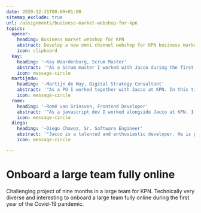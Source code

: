 ```yaml
---
date: 2020-12-31T00:00+01:00
sitemap_exclude: true
url: /assignments/business-market-webshop-for-kpn
topics:
  opener:
    heading: Business market webshop for KPN
    abstract: Develop a new omni channel webshop for KPN business market.
    icon: clipboard
  kay:
    heading: '―Kay Waardenburg, Scrum Master'
    abstract: '"As a Scrum master I worked with Jacco during the first and second wave of Covid at KPN. He was of essential value to the project as a developer. Moreover, in the remote working situation he showed his skill in self-organising and independent thinking on Agile approaches in addition to the technical solutions he provided in this greenfield project!"'
    icon: message-circle
  martijndw:
    heading: '―Martijn de Way, Digital Strategy Consultant'
    abstract: '"As a PO I worked together with Jacco at KPN. In this time Jacco showed he was capable of raising the level of development. He introduced atomic design and delivered excellent quality. He is keen to challenge the status-quo and is always looking for ways to improve, both in process as technology. Jacco is equipped with years of experience and has ideas on how to handle every challenge we faced him with. He is very knowledgeable and knows the newest developments in the IT landscape. He is a great addition to a team and always ready to help and bring in new ideas."'
    icon: message-circle
  rome:
    heading: '―Romé van Grinsven, Frontend Developer'
    abstract: '"As a javascript dev I worked alongside Jacco at KPN. I particularly liked how Jacco keeps overview. He is able to break up complex tasks into simple tasks and communicates this clearly. Our sparring sessions kept both our coding skills up to date. Overall, I enjoyed working together!"'
    icon: message-circle
  diego:
    heading: '―Diego Chavez, Sr. Software Engineer'
    abstract: '"Jacco is a talented and enthusiastic developer. He is proactive and definitely a great leader, that takes ownership of the projects. He has a strong knowledge of software architecture and infrastructure, that been said he is a great contributor to any type of project to reach mature levels and grow.<br /><br />He shared with the team a lot of knowledge on creating standardized processes, using Vue and Nuxt, Storybook also created a space for clarity on the process of bringing designs to real applications.<br /><br />Jacco is a passionate software developer you can just check his GitHub projects and will have a glimpse of his great skills.<br /><br />I recommend Jacco for projects that want to excel, he is always looking for creating good documentation and a clean codebase, improving and create highly reusable code."'
    icon: message-circle

---
```

# Onboard a large team fully online

Challenging project of nine months in a large team for KPN. Technically very
diverse and interesting to onboard a large team fully online during the first
year of the Covid-19 pandemic.
